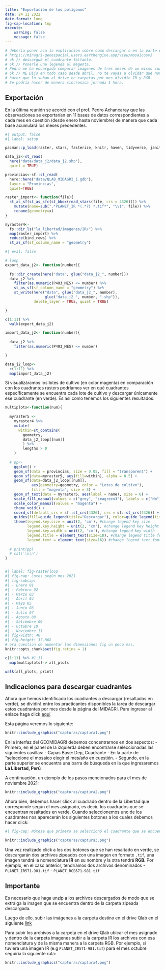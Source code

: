 ```yaml
---
title: "Exportación de los polígonos"
date: 24 11 2022
date-format: long
fig-cap-location: top
execute: 
    warning: false
    message: false
---
```


```r
# debería poner aca la explicación sobre como descargar o en la parte de abajo.
# https://minagri-geoespacial.users.earthengine.app/view/mosaicosv3
# ok // descargué el cuadrante faltante.
# ok // Ponerle una legenda al magenta.
# Pedro me ha encargado comparar imagenes de tres meses de un mismo cuadrante para ver si varían las imagenes (EN COLA PEDIDO)
# ok // ME Dijo en todo caso desde abril, no te vayas a olvidar que noviembre ya esta.
# hacer que lo suban al drive en carpetas por mes dividio IR y RGB.
# Se podría hacer de manera sincronica jornada 1 hora.
```


## Exportación

En la última reunión se acordó con el prof. Pedro Achancaray que las observaciones se exportarían en 11 bases de datos correspondientes a cada mes en cuestión (desde enero hasta noviembre) de manera que cada base acumulará los meses precedentes.

```r
#| output: false
#| label: setup

pacman::p_load(raster, stars, fasterize, knitr, haven, tidyverse, janitor, glue, sf, here, gt, kableExtra, fs, glue)

data_j2<-st_read(
  here("data/data_j2/data_j2.shp"), 
  quiet = TRUE)

provincias<-sf::st_read(
  here::here("data/QLAB_MIDAGRI_1.gdb"), 
  layer = "Provincias", 
  quiet=TRUE)

raster_import<- function(file){
  st_as_sf(st_as_sfc(st_bbox(read_stars(file, crs = 4326)))) %>% 
    mutate(name=sub(".*PLANET_IR *(.*?) *.tif*", "\\1", file)) %>% 
    rename(geometry=x)
}

myraster4<-
  fs::dir_ls("la_libertad/imagenes/IR/") %>% 
  map(raster_import) %>% 
  reduce(bind_rows) %>% 
  st_as_sf(sf_column_name = "geometry")

```

```r
#| eval: false

# loop
export_data_j2<- function(number){
  
  fs::dir_create(here("data", glue("data_j2_", number)))
  data_j2 %>% 
    filter(as.numeric(P403_MES) <= number) %>% 
    st_as_sf(sf_column_name = "geometry") %>% 
    st_write(here("data", glue("data_j2_", number), 
                  glue("data_j2_", number, ".shp")), 
             delete_layer = TRUE, quiet = TRUE) 

}

c(1:11) %>% 
  walk(export_data_j2)

```

```r

import_data_j2<- function(number){
  
  data_j2 %>% 
    filter(as.numeric(P403_MES) <= number)

}

data_j2_loop<- 
  c(1:11) %>% 
  map(import_data_j2)

```

Si visualizáramos los lotes de cultivo (en color magenta) en comparación con los cuadrantes rásters podríamos ver en qué cuadrantes específicamente se encuentra cada lote de cultivo y descargar únicamente ese cuadrante (en verde). Es así como tenemos los siguientes resultados:

```r

multiplots<-function(num){
  
  myraster5 <- 
    myraster4 %>% 
    mutate(
      within=st_contains(
        geometry, 
        data_j2_loop[[num]]
        ) %>% 
        lengths > 0
    )
  
  # pp<-
    ggplot() + 
    geom_sf(data = provincias, size = 0.05, fill = "transparent") +
    geom_sf(data=myraster5, aes(fill=within), alpha = 0.5) + 
    geom_sf(data=data_j2_loop[[num]], 
            aes(geometry=geometry, color = "Lotes de cultivo"), 
            fill = "magenta", size = 3) +
    geom_sf_text(data = myraster5, aes(label = name), size = 6) +
    scale_fill_manual(values = c("grey", "seagreen3"), labels = c("No", "Sí")) +
    scale_color_manual(values = "magenta") +
    theme_void() + 
    coord_sf(default_crs = sf::st_crs(4326), crs = sf::st_crs(4326)) +
    guides(fill=guide_legend(title="Descargar"), color=guide_legend(title="Polígonos")) +
    theme(legend.key.size = unit(2, 'cm'), #change legend key size
          legend.key.height = unit(2, 'cm'), #change legend key height
          legend.key.width = unit(2, 'cm'), #change legend key width
          legend.title = element_text(size=18), #change legend title font size
          legend.text = element_text(size=16)) #change legend text font size
  
  # print(pp)
  # cat('\n\n')
}



```

```r
#| label: fig-rasterloop
#| fig-cap: Lotes según mes 2021
#| fig-subcap:
#| - Enero 01
#| - Febrero 02
#| - Marzo 03
#| - Abril 04
#| - Mayo 05
#| - Junio 06
#| - Julio 07
#| - Agosto 08
#| - Setiembre 09
#| - Octubre 10
#| - Noviembre 11
#| fig-width: 40
#| fig-height: 37.808
# era cuestion de aumentar las dimensiones fig un poco mas.
knitr::opts_chunk$set(fig.retina = 1)

c(1:11) %>% #1:11
  map(multiplots)-> all_plots

walk(all_plots, print)

```

## Indicaciones para descargar cuadrantes

Ahora que hemos identificado los cuadrantes a descargar (resaltados en verde), se dividirá entre los practicantes disponibles la tarea de descargar estos cuadrantes por mes desde la página del MIDAGRI. Para ingresar al enlace haga click [aquí](https://minagri-geoespacial.users.earthengine.app/view/mosaicosv3).

Esta página veremos lo siguiente:

```r
knitr::include_graphics("capturas/captura1.png")
```

En la interfaz del GEOMIDAGRI debemos concentrarnos en dos aspectos:
-   Primero, en el panel de la izquierda deben encontrarse seleccionadas las siguientes casillas:
    -   Capas Base: Dep, Cuadrante
    -   En la parte de "seleccione el mosaico elegir el mes/año en cuestión.
-   Segundo, en la parte superior se encuentra una barra de búsqueda en la que ingresaremos **La Libertad, Perú**

A continuación, un ejemplo de los pasos mencionados para el mes de noviembre 2021:

```r

knitr::include_graphics("capturas/captura2.png")

```

Ahora bien, debemos hacer click al cuadrado dentro de la Libertad que corresponde según el mes asignado, es decir, los cuadrados que se encuentran resaltados en verde. Cuando seleccionemos uno de los cuadrantes nos aparecerán los siguientes botones a los cuales debemos hacer click:

```r
#| fig-cap: Nótese que primero se seleccionó el cuadrante que se encuentra resaltado en azul y luego aparecieron los botones.

knitr::include_graphics("capturas/captura3.png")

```

Una vez realizado click a los dos botones que se han resaltado en verde, se descargarán dos archivos zipeados con una imagen en formato `.tif`, una imagen tendrá la nomenclatura **IR** en su nombre y la otra tendrá **RGB**. Por ejemplo, en el caso anterior, tendríamos dos archivos denominados
-   `PLANET_IR571-981.tif`
-   `PLANET_RGB571-981.tif`

:::{.callout-important collapse=false appearance='default' icon=true}
## Importante

Es necesario que haga unzip a los archivos descargados de modo que se extraiga la imagen que se encuentra dentro de la carpeta zipeada descargada.

Luego de ello, subir las imágenes a la carpeta destino en el drive Qlab en el siguiente [link](https://drive.google.com/drive/folders/15PaOoJwxg5cwouWohJ0zJPDd_3KLpeUP)

:::

Para subir los archivos a la carpeta en el drive Qlab ubicar el mes asignado y dentro de la carpeta imagenes subir a la carpeta IR los archivos con esa nomenclatura y de la misma manera a la carpeta RGB. Por ejemplo, si tuviera una imagen IR (e.g `PLANET_IR571-981.tif`) para el mes octubre seguiría la siguiente ruta:

```r

knitr::include_graphics("capturas/captura4.png")

```